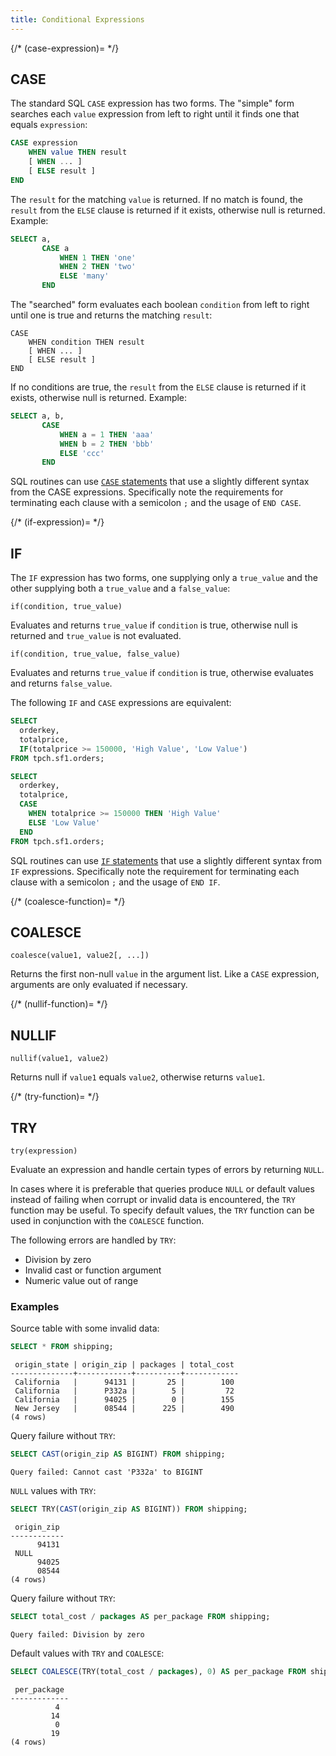 ```yaml
---
title: Conditional Expressions
---
```


{/* (case-expression)= */}
## CASE

The standard SQL `CASE` expression has two forms.
The "simple" form searches each `value` expression from left to right
until it finds one that equals `expression`:

```sql
CASE expression
    WHEN value THEN result
    [ WHEN ... ]
    [ ELSE result ]
END
```

The `result` for the matching `value` is returned.
If no match is found, the `result` from the `ELSE` clause is
returned if it exists, otherwise null is returned. Example:

```sql
SELECT a,
       CASE a
           WHEN 1 THEN 'one'
           WHEN 2 THEN 'two'
           ELSE 'many'
       END
```

The "searched" form evaluates each boolean `condition` from left
to right until one is true and returns the matching `result`:

```text
CASE
    WHEN condition THEN result
    [ WHEN ... ]
    [ ELSE result ]
END
```

If no conditions are true, the `result` from the `ELSE` clause is
returned if it exists, otherwise null is returned. Example:

```sql
SELECT a, b,
       CASE
           WHEN a = 1 THEN 'aaa'
           WHEN b = 2 THEN 'bbb'
           ELSE 'ccc'
       END
```

SQL routines can use [`CASE` statements](/sql/routines/case) that use a slightly
different syntax from the CASE expressions. Specifically note the requirements
for terminating each clause with a semicolon `;` and the usage of `END CASE`.

{/* (if-expression)= */}
## IF

The `IF` expression has two forms, one supplying only a
`true_value` and the other supplying both a `true_value` and a
`false_value`:

```
if(condition, true_value)
```
Evaluates and returns `true_value` if `condition` is true,
otherwise null is returned and `true_value` is not evaluated.

``` 
if(condition, true_value, false_value)
```
Evaluates and returns `true_value` if `condition` is true,
otherwise evaluates and returns `false_value`.

The following `IF` and `CASE` expressions are equivalent:

```sql
SELECT
  orderkey,
  totalprice,
  IF(totalprice >= 150000, 'High Value', 'Low Value')
FROM tpch.sf1.orders;
```

```sql
SELECT
  orderkey,
  totalprice,
  CASE
    WHEN totalprice >= 150000 THEN 'High Value'
    ELSE 'Low Value'
  END
FROM tpch.sf1.orders;
```

SQL routines can use [`IF` statements](/sql/routines/if) that use a slightly
different syntax from `IF` expressions. Specifically note the requirement
for terminating each clause with a semicolon `;` and the usage of `END IF`.

{/* (coalesce-function)= */}
## COALESCE

```
coalesce(value1, value2[, ...])
```
Returns the first non-null `value` in the argument list.
Like a `CASE` expression, arguments are only evaluated if necessary.

{/* (nullif-function)= */}
## NULLIF

```
nullif(value1, value2)
```
Returns null if `value1` equals `value2`, otherwise returns `value1`.

{/* (try-function)= */}
## TRY

```
try(expression)
```
Evaluate an expression and handle certain types of errors by returning
`NULL`.

In cases where it is preferable that queries produce `NULL` or default values
instead of failing when corrupt or invalid data is encountered, the `TRY`
function may be useful. To specify default values, the `TRY` function can be
used in conjunction with the `COALESCE` function.

The following errors are handled by `TRY`:

- Division by zero
- Invalid cast or function argument
- Numeric value out of range

### Examples

Source table with some invalid data:

```sql
SELECT * FROM shipping;
```

```text
 origin_state | origin_zip | packages | total_cost
--------------+------------+----------+------------
 California   |      94131 |       25 |        100
 California   |      P332a |        5 |         72
 California   |      94025 |        0 |        155
 New Jersey   |      08544 |      225 |        490
(4 rows)
```

Query failure without `TRY`:

```sql
SELECT CAST(origin_zip AS BIGINT) FROM shipping;
```

```text
Query failed: Cannot cast 'P332a' to BIGINT
```

`NULL` values with `TRY`:

```sql
SELECT TRY(CAST(origin_zip AS BIGINT)) FROM shipping;
```

```text
 origin_zip
------------
      94131
 NULL
      94025
      08544
(4 rows)
```

Query failure without `TRY`:

```sql
SELECT total_cost / packages AS per_package FROM shipping;
```

```text
Query failed: Division by zero
```

Default values with `TRY` and `COALESCE`:

```sql
SELECT COALESCE(TRY(total_cost / packages), 0) AS per_package FROM shipping;
```

```text
 per_package
-------------
          4
         14
          0
         19
(4 rows)
```
